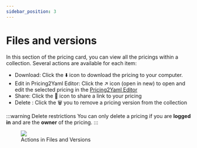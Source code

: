 ```yaml
---
sidebar_position: 3
---
```




# Files and versions

In this section of the pricing card, you can view all the pricings within a collection.
Several actions are available for each item:

- Download: Click the ⬇️ icon to download the pricing to your computer.
- Edit in Pricing2Yaml Editor: Click the ↗️ icon (open in new) to open and edit the selected pricing in the
[Pricing2Yaml Editor](../../tools/Pricing2Yaml-Editor.md)
- Share: Click the 🔗 icon to share a link to your pricing
- Delete : Click the 🗑️ you to remove a pricing version from the collection

:::warning Delete restrictions
You can only delete a pricing if you are **logged in** and are the **owner** of the pricing.
:::

<figure style={{textAlign: "center"}}>
    <img src={FilesAndVersions} />
    <figcaption style={{fontStyle: "italic"}}>Actions in Files and Versions</figcaption>
</figure>

